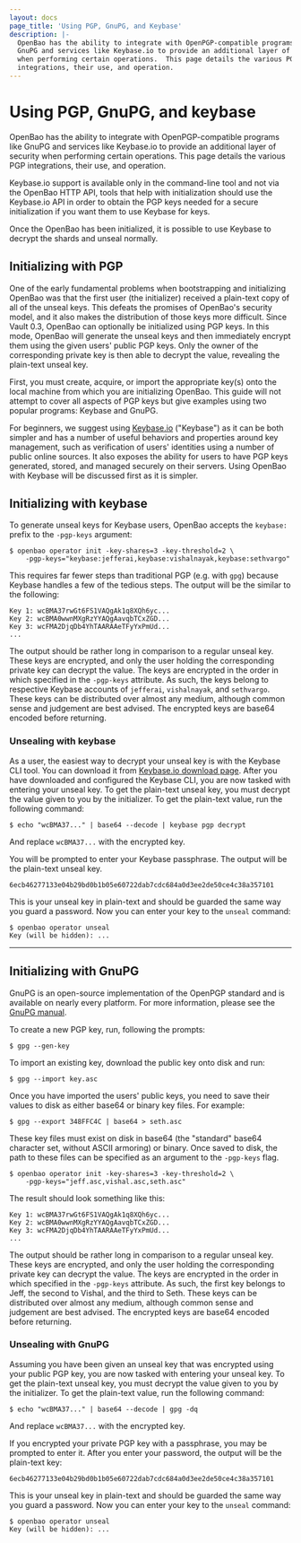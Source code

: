 ```yaml
---
layout: docs
page_title: 'Using PGP, GnuPG, and Keybase'
description: |-
  OpenBao has the ability to integrate with OpenPGP-compatible programs like
  GnuPG and services like Keybase.io to provide an additional layer of security
  when performing certain operations.  This page details the various PGP
  integrations, their use, and operation.
---
```


# Using PGP, GnuPG, and keybase

OpenBao has the ability to integrate with OpenPGP-compatible programs like GnuPG
and services like Keybase.io to provide an additional layer of security when
performing certain operations. This page details the various PGP integrations,
their use, and operation.

Keybase.io support is available only in the command-line tool and not via the
OpenBao HTTP API, tools that help with initialization should use the Keybase.io
API in order to obtain the PGP keys needed for a secure initialization if you
want them to use Keybase for keys.

Once the OpenBao has been initialized, it is possible to use Keybase to decrypt
the shards and unseal normally.

## Initializing with PGP

One of the early fundamental problems when bootstrapping and initializing OpenBao
was that the first user (the initializer) received a plain-text copy of all of
the unseal keys. This defeats the promises of OpenBao's security model, and it
also makes the distribution of those keys more difficult. Since Vault 0.3,
OpenBao can optionally be initialized using PGP keys. In this mode, OpenBao will
generate the unseal keys and then immediately encrypt them using the given
users' public PGP keys. Only the owner of the corresponding private key is then
able to decrypt the value, revealing the plain-text unseal key.

First, you must create, acquire, or import the appropriate key(s) onto the
local machine from which you are initializing OpenBao. This guide will not
attempt to cover all aspects of PGP keys but give examples using two popular
programs: Keybase and GnuPG.

For beginners, we suggest using [Keybase.io](https://keybase.io/) ("Keybase")
as it can be both simpler and has a number of useful behaviors and properties
around key management, such as verification of users' identities using a number
of public online sources. It also exposes the ability for users to have PGP
keys generated, stored, and managed securely on their servers. Using OpenBao with
Keybase will be discussed first as it is simpler.

## Initializing with keybase

To generate unseal keys for Keybase users, OpenBao accepts the `keybase:` prefix
to the `-pgp-keys` argument:

```shell-session
$ openbao operator init -key-shares=3 -key-threshold=2 \
    -pgp-keys="keybase:jefferai,keybase:vishalnayak,keybase:sethvargo"
```

This requires far fewer steps than traditional PGP (e.g. with `gpg`) because
Keybase handles a few of the tedious steps. The output will be the similar to
the following:

```
Key 1: wcBMA37rwGt6FS1VAQgAk1q8XQh6yc...
Key 2: wcBMA0wwnMXgRzYYAQgAavqbTCxZGD...
Key 3: wcFMA2DjqDb4YhTAARAAeTFyYxPmUd...
...
```

The output should be rather long in comparison to a regular unseal key. These
keys are encrypted, and only the user holding the corresponding private key can
decrypt the value. The keys are encrypted in the order in which specified in
the `-pgp-keys` attribute. As such, the keys belong to respective Keybase
accounts of `jefferai`, `vishalnayak`, and `sethvargo`. These keys can be
distributed over almost any medium, although common sense and judgement are
best advised. The encrypted keys are base64 encoded before returning.

### Unsealing with keybase

As a user, the easiest way to decrypt your unseal key is with the Keybase CLI
tool. You can download it from [Keybase.io download
page](https://keybase.io/download). After you have downloaded and configured
the Keybase CLI, you are now tasked with entering your unseal key. To get the
plain-text unseal key, you must decrypt the value given to you by the
initializer. To get the plain-text value, run the following command:

```shell-session
$ echo "wcBMA37..." | base64 --decode | keybase pgp decrypt
```

And replace `wcBMA37...` with the encrypted key.

You will be prompted to enter your Keybase passphrase. The output will be the
plain-text unseal key.

```
6ecb46277133e04b29bd0b1b05e60722dab7cdc684a0d3ee2de50ce4c38a357101
```

This is your unseal key in plain-text and should be guarded the same way you
guard a password. Now you can enter your key to the `unseal` command:

```shell-session
$ openbao operator unseal
Key (will be hidden): ...
```

---

## Initializing with GnuPG

GnuPG is an open-source implementation of the OpenPGP standard and is available
on nearly every platform. For more information, please see the [GnuPG
manual](https://gnupg.org/gph/en/manual.html).

To create a new PGP key, run, following the prompts:

```shell-session
$ gpg --gen-key
```

To import an existing key, download the public key onto disk and run:

```shell-session
$ gpg --import key.asc
```

Once you have imported the users' public keys, you need to save their values
to disk as either base64 or binary key files. For example:

```shell-session
$ gpg --export 348FFC4C | base64 > seth.asc
```

These key files must exist on disk in base64 (the "standard" base64 character set,
without ASCII armoring) or binary. Once saved to disk, the path to these files
can be specified as an argument to the `-pgp-keys` flag.

```shell-session
$ openbao operator init -key-shares=3 -key-threshold=2 \
    -pgp-keys="jeff.asc,vishal.asc,seth.asc"
```

The result should look something like this:

```
Key 1: wcBMA37rwGt6FS1VAQgAk1q8XQh6yc...
Key 2: wcBMA0wwnMXgRzYYAQgAavqbTCxZGD...
Key 3: wcFMA2DjqDb4YhTAARAAeTFyYxPmUd...
...
```

The output should be rather long in comparison to a regular unseal key. These
keys are encrypted, and only the user holding the corresponding private key
can decrypt the value. The keys are encrypted in the order in which specified
in the `-pgp-keys` attribute. As such, the first key belongs to Jeff, the second
to Vishal, and the third to Seth. These keys can be distributed over almost any
medium, although common sense and judgement are best advised. The encrypted
keys are base64 encoded before returning.

### Unsealing with GnuPG

Assuming you have been given an unseal key that was encrypted using your public
PGP key, you are now tasked with entering your unseal key. To get the
plain-text unseal key, you must decrypt the value given to you by the
initializer. To get the plain-text value, run the following command:

```shell-session
$ echo "wcBMA37..." | base64 --decode | gpg -dq
```

And replace `wcBMA37...` with the encrypted key.

If you encrypted your private PGP key with a passphrase, you may be prompted to
enter it. After you enter your password, the output will be the plain-text
key:

```
6ecb46277133e04b29bd0b1b05e60722dab7cdc684a0d3ee2de50ce4c38a357101
```

This is your unseal key in plain-text and should be guarded the same way you
guard a password. Now you can enter your key to the `unseal` command:

```shell-session
$ openbao operator unseal
Key (will be hidden): ...
```

